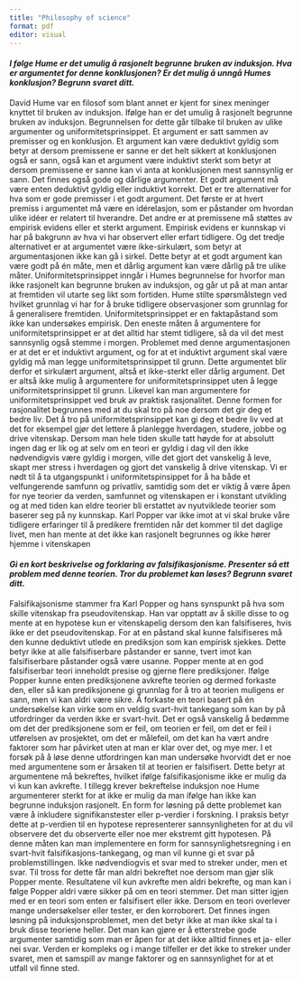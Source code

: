 ```yaml
---
title: "Philosophy of science"
format: pdf
editor: visual
---
```


#### *I følge Hume er det umulig å rasjonelt begrunne bruken av induksjon. Hva er argumentet for denne konklusjonen? Er det mulig å unngå Humes konklusjon? Begrunn svaret ditt.*

David Hume var en filosof som blant annet er kjent for sinex meninger knyttet til bruken av induksjon. Ifølge han er det umulig å rasjonelt begrunne bruken av induksjon. Begrunnelsen for dette går tilbake til bruken av ulike argumenter og uniformitetsprinsippet. Et argument er satt sammen av premisser og en konklusjon. Et argument kan være deduktivt gyldig som betyr at dersom premissene er sanne er det helt sikkert at konklusjonen også er sann, også kan et argument være induktivt sterkt som betyr at dersom premissene er sanne kan vi anta at konklusjonen mest sannsynlig er sann. Det finnes også gode og dårlige argumenter. Et godt argument må være enten deduktivt gyldig eller induktivt korrekt. Det er tre alternativer for hva som er gode premisser i et godt argument. Det første er at hvert premiss i argumentet må være en idérelasjon, som er påstander om hvordan ulike idéer er relatert til hverandre. Det andre er at premissene må støttes av empirisk evidens eller et sterkt argument. Empirisk evidens er kunnskap vi har på bakgrunn av hva vi har observert eller erfart tidligere. Og det tredje alternativet er at argumentet være ikke-sirkulært, som betyr at argumentasjonen ikke kan gå i sirkel. Dette betyr at et godt argument kan være godt på én måte, men et dårlig argument kan være dårlig på tre ulike måter. Uniformitetsprinsippet inngår i Humes begrunnelse for hvorfor man ikke rasjonelt kan begrunne bruken av induksjon, og går ut på at man antar at fremtiden vil utarte seg likt som fortiden. Hume stilte spørsmålstegn ved hvilket grunnlag vi har for å bruke tidligere observasjoner som grunnlag for å generalisere fremtiden. Uniformitetsprinsippet er en faktapåstand som ikke kan undersøkes empirisk. Den eneste måten å argumentere for uniformitetsprinsippet er at det alltid har stemt tidligere, så da vil det mest sannsynlig også stemme i morgen. Problemet med denne argumentasjonen er at det er et induktivt argument, og for at et induktivt argument skal være gyldig må man legge uniformitetsprinsippet til grunn. Dette argumentet blir derfor et sirkulært argument, altså et ikke-sterkt eller dårlig argument. Det er altså ikke mulig å argumentere for uniformitetsprinsippet uten å legge uniformitetsprinsippet til grunn. Likevel kan man argumentere for uniformitetsprinsippet ved bruk av praktisk rasjonalitet. Denne formen for rasjonalitet begrunnes med at du skal tro på noe dersom det gir deg et bedre liv. Det å tro på uniformitetsprinsippet kan gi deg et bedre liv ved at det for eksempel gjør det lettere å planlegge hverdagen, studere, jobbe og drive vitenskap. Dersom man hele tiden skulle tatt høyde for at absolutt ingen dag er lik og at selv om en teori er gyldig i dag vil den ikke nødvendigvis være gyldig i morgen, ville det gjort det vanskelig å leve, skapt mer stress i hverdagen og gjort det vanskelig å drive vitenskap. Vi er nødt til å ta utgangspunkt i uniformitetspinsippet for å ha både et velfungerende samfunn og privatliv, samtidig som det er viktig å være åpen for nye teorier da verden, samfunnet og vitenskapen er i konstant utvikling og at med tiden kan eldre teorier bli erstattet av nyutviklede teorier som baserer seg på ny kunnskap. Karl Popper var ikke imot at vi skal bruke våre tidligere erfaringer til å predikere fremtiden når det kommer til det daglige livet, men han mente at det ikke kan rasjonelt begrunnes og ikke hører hjemme i vitenskapen

#### *Gi en kort beskrivelse og forklaring av falsifikasjonisme. Presenter så ett problem med denne teorien. Tror du problemet kan løses? Begrunn svaret ditt.*

Falsifikajsonisme stammer fra Karl Popper og hans synspunkt på hva som skille vitenskap fra pseudovitenskap. Han var opptatt av å skille disse to og mente at en hypotese kun er vitenskapelig dersom den kan falsifiseres, hvis ikke er det pseudovitenskap. For at en påstand skal kunne falsifiseres må den kunne deduktivt utlede en prediksjon som kan empirisk sjekkes. Dette betyr ikke at alle falsifiserbare påstander er sanne, tvert imot kan falsifiserbare påstander også være usanne. Popper mente at en god falsifiserbar teori inneholdt presise og gjerne flere prediksjoner. Ifølge Popper kunne enten prediksjonene avkrefte teorien og dermed forkaste den, eller så kan prediksjonene gi grunnlag for å tro at teorien muligens er sann, men vi kan aldri være sikre. Å forkaste en teori basert på én undersøkelse kan virke som en veldig svart-hvit tankegang som kan by på utfordringer da verden ikke er svart-hvit. Det er også vanskelig å bedømme om det der prediksjonene som er feil, om teorien er feil, om det er feil i utførelsen av prosjektet, om det er målefeil, om det kan ha vært andre faktorer som har påvirket uten at man er klar over det, og mye mer. I et forsøk på å løse denne utfordringen kan man undersøke hvorvidt det er noe med argumentene som er årsaken til at teorien er falsifisert. Dette betyr at argumentene må bekreftes, hvilket ifølge falsifikasjonisme ikke er mulig da vi kun kan avkrefte. I tillegg krever bekreftelse induksjon noe Hume argumenterer sterkt for at ikke er mulig da man ifølge han ikke kan begrunne induksjon rasjonelt. En form for løsning på dette problemet kan være å inkludere signifikanstester eller p-verdier i forskning. I praksis betyr dette at p-verdien til en hypotese representerer sannsynligheten for at du vil observere det du observerte eller noe mer ekstremt gitt hypotesen. På denne måten kan man implementere en form for sannsynlighetsregning i en svart-hvit falsifikasjons-tankegang, og man vil kunne gi et svar på problemstillingen. Ikke nødvendiogvis et svar med to streker under, men et svar. Til tross for dette får man aldri bekreftet noe dersom man gjør slik Popper mente. Resultatene vil kun avkrefte men aldri bekrefte, og man kan i følge Popper aldri være sikker på om en teori stemmer. Det man sitter igjen med er en teori som enten er falsifisert eller ikke. Dersom en teori overlever mange undersøkelser eller tester, er den korroborert. Det finnes ingen løsning på induksjonsproblemet, men det betyr ikke at man ikke skal ta i bruk disse teoriene heller. Det man kan gjøre er å etterstrebe gode argumenter samtidig som man er åpen for at det ikke alltid finnes et ja- eller nei svar. Verden er kompleks og i mange tilfeller er det ikke to streker under svaret, men et samspill av mange faktorer og en sannsynlighet for at et utfall vil finne sted.
